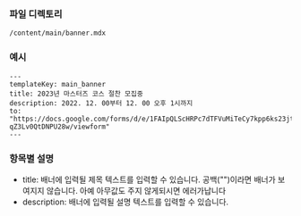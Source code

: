 ### 파일 디렉토리

`/content/main/banner.mdx`

### 예시

```
---
templateKey: main_banner
title: 2023년 마스터즈 코스 절찬 모집중
description: 2022. 12. 00부터 12. 00 오후 1시까지
to: "https://docs.google.com/forms/d/e/1FAIpQLScHRPc7dTFVuMiTeCy7kpp6ks23jtkiiB-qZ3Lv0QtDNPU28w/viewform"
---

```

### 항목별 설명

- title: 배너에 입력될 제목 텍스트를 입력할 수 있습니다. 공백("")이라면 배너가 보여지지 않습니다. 아예 아무값도 주지 않게되시면 에러가납니다
- description: 배너에 입력될 설명 텍스트를 입력할 수 있습니다.
